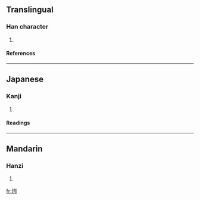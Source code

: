 ==Translingual==
===Han character===
{{Han char|rn=32|rad=土|as=07|sn=10|four=4712<sub>7</sub>|canj=土手十中 (GQJL)}}
# {{defn|Han}}
====References====
{{Han ref|kx=0229.060|dkj=05094|hdz=10439.100|uh=57B9|ud=22457|bh=D157|bd=53591}}
----
==Japanese==
===Kanji===
{{ja-kanji|grade=|rs=土07}}
# {{defn|Japanese}} 
====Readings====
{{ja-readings|on=[[ほう]] (hō)|kun=}}
----
==Mandarin==
===Hanzi===
{{cmn-hanzi|pin=[[bāng]] ([[bang1]])|wg=pang<sup>1</sup>}}
# {{defn|Mandarin}}

[[fr:垹]]